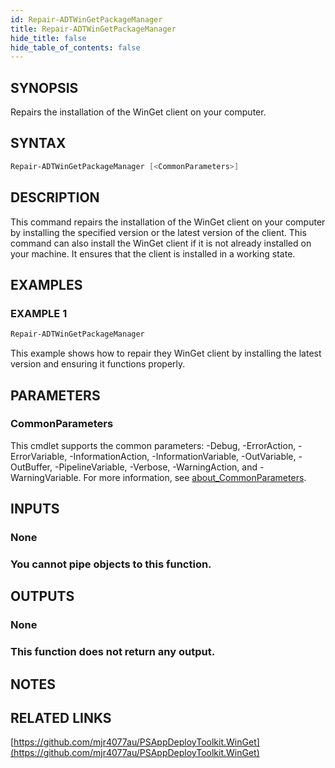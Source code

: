 ```yaml
---
id: Repair-ADTWinGetPackageManager
title: Repair-ADTWinGetPackageManager
hide_title: false
hide_table_of_contents: false
---
```


## SYNOPSIS

Repairs the installation of the WinGet client on your computer.

## SYNTAX

```powershell
Repair-ADTWinGetPackageManager [<CommonParameters>]
```

## DESCRIPTION

This command repairs the installation of the WinGet client on your computer by installing the specified version or the latest version of the client.
This command can also install the WinGet client if it is not already installed on your machine.
It ensures that the client is installed in a working state.

## EXAMPLES

### EXAMPLE 1

```powershell
Repair-ADTWinGetPackageManager
```

This example shows how to repair they WinGet client by installing the latest version and ensuring it functions properly.

## PARAMETERS

### CommonParameters

This cmdlet supports the common parameters: -Debug, -ErrorAction, -ErrorVariable, -InformationAction, -InformationVariable, -OutVariable, -OutBuffer, -PipelineVariable, -Verbose, -WarningAction, and -WarningVariable. For more information, see [about_CommonParameters](http://go.microsoft.com/fwlink/?LinkID=113216).

## INPUTS

### None

### You cannot pipe objects to this function.
## OUTPUTS

### None

### This function does not return any output.
## NOTES

## RELATED LINKS

[https://github.com/mjr4077au/PSAppDeployToolkit.WinGet](https://github.com/mjr4077au/PSAppDeployToolkit.WinGet)
